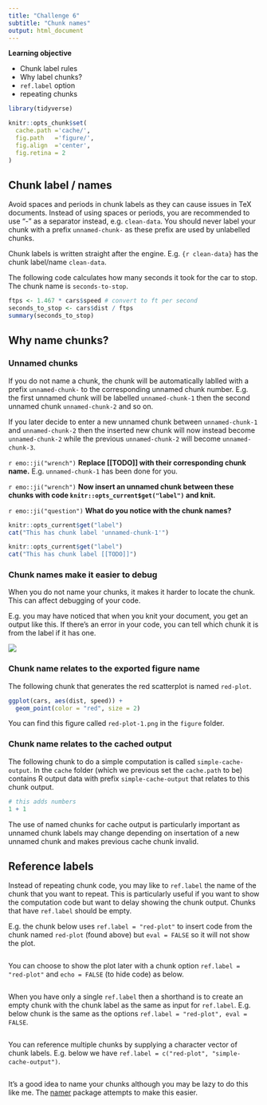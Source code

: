 ```yaml
---
title: "Challenge 6"
subtitle: "Chunk names"
output: html_document
---
```


**Learning objective** 

* Chunk label rules
* Why label chunks?
* `ref.label` option
* repeating chunks

```r
library(tidyverse)

knitr::opts_chunk$set(
  cache.path ='cache/',
  fig.path   ='figure/',
  fig.align  ='center',
  fig.retina = 2
)
```


## Chunk label / names

Avoid spaces and periods in chunk labels as they can cause issues in TeX documents. Instead of using spaces or periods, you are recommended to use "-" as a separator instead, e.g. `clean-data`. You should never label your chunk with a prefix `unnamed-chunk-` as these prefix are used by unlabelled chunks.

Chunk labels is written straight after the engine. E.g. `{r clean-data}` has the chunk label/name `clean-data`.

The following code calculates how many seconds it took for the car to stop. The chunk name is `seconds-to-stop`.

```r
ftps <- 1.467 * cars$speed # convert to ft per second
seconds_to_stop <- cars$dist / ftps 
summary(seconds_to_stop)
```

## Why name chunks?


### Unnamed chunks

If you do not name a chunk, the chunk will be automatically lablled with a prefix `unnamed-chunk-` to the corresponding unnamed chunk number. E.g. the first unnamed chunk will be labelled `unnamed-chunk-1` then the second unnamed chunk `unnamed-chunk-2` and so on. 

If you later decide to enter a new unnamed chunk between `unnamed-chunk-1` and `unnamed-chunk-2` then the inserted new chunk will now instead become `unnamed-chunk-2` while the previous `unnamed-chunk-2` will become `unnamed-chunk-3`.


`r emo::ji("wrench")` **Replace [[TODO]] with their corresponding chunk name.** E.g. `unnamed-chunk-1` has been done for you.

`r emo::ji("wrench")` **Now insert an unnamed chunk between these chunks with code `knitr::opts_current$get("label")` and knit.**

`r emo::ji("question")` **What do you notice with the chunk names?**


```r
knitr::opts_current$get("label")
cat("This has chunk label 'unnamed-chunk-1'")
```

```r
knitr::opts_current$get("label")
cat("This has chunk label [[TODO]]")
```

### Chunk names make it easier to debug

When you do not name your chunks, it makes it harder to locate the chunk. This can affect debugging of your code. 

E.g. you may have noticed that when you knit your document, you get an output like this. If there's an error in your code, you can tell which chunk it is from the label if it has one. 

![](images/rmarkdown_job.png)

### Chunk name relates to the exported figure name

The following chunk that generates the red scatterplot is named `red-plot`. 

```r
ggplot(cars, aes(dist, speed)) + 
  geom_point(color = "red", size = 2)
```

You can find this figure called `red-plot-1.png` in the `figure` folder.


### Chunk name relates to the cached output

The following chunk to do a simple computation is called `simple-cache-output`. In the `cache` folder (which we previous set the `cache.path` to be) contains R output data with prefix `simple-cache-output` that relates to this chunk output. 


```r
# this adds numbers 
1 + 1
```

The use of named chunks for cache output is particularly important as unnamed chunk labels may change depending on insertation of a new unnamed chunk and makes previous cache chunk invalid. 


## Reference labels

Instead of repeating chunk code, you may like to `ref.label` the name of the chunk that you want to repeat. This is particularly useful if you want to show the computation code but want to delay showing the chunk output. Chunks that have `ref.label` should be empty.

E.g. the chunk below uses `ref.label = "red-plot"` to insert code from the chunk named `red-plot` (found above) but `eval = FALSE` so it will not show the plot. 

```r
```

You can choose to show the plot later with a chunk option `ref.label = "red-plot"` and `echo = FALSE` (to hide code) as below.

```r
```

When you have only a single `ref.label` then a shorthand is to create an empty chunk with the chunk label as the same as input for `ref.label`. E.g. below chunk is the same as the options `ref.label = "red-plot", eval = FALSE`.

```r
```

You can reference multiple chunks by supplying a character vector of chunk labels. E.g. below we have `ref.label = c("red-plot", "simple-cache-output")`.

```r
```

It's a good idea to name your chunks although you may be lazy to do this like me. The [namer](https://github.com/lockedata/namer) package attempts to make this easier.
